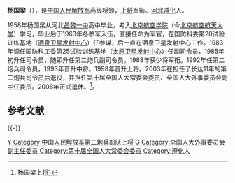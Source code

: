 {{模板:中国人民解放军将领
| name = 杨国梁
| image name = 
| width = 250px
| job = [[中国人民解放军|中国人民解放军]]第八任[[中国人民解放军第二炮兵部队|第二炮兵部队司令员]]
| job2 = 
| period = 1992年11月 - 2003年1月
| birthname = 
| other_names = 
| foreign_names =
| english_names =
| Sex = 男
| date of birth = 1938年3月
| place of birth = {{ROC}}[[河北|河北]][[遵化|遵化]]
| date of death =  
| place of death = 
| nationality = {{PRC}}
| residence = {{PRC}}[[北京|北京]]
| languages = 
| height = 
| weight = 
| party = {{CPC}}
| rank = [[上将|上将]]
| spouse = 
| relatives = 
| educate = 
*[[北京航空航天大学|原北京航空学院]]
*[[中国人民解放军国防大学|中国人民解放军国防大学]]
| past = 
| work =
| award = 
| rankrecord= 
*1988年被授予[[少将|少将]]军衔
*1993年晋升[[中将|中将]]军衔
*1998年晋升[[上将|上将]]军衔
}}

'''杨国梁'''（{{bd|1938年|3月||catIdx=Y杨}}），是[[中国人民解放军|中国人民解放军]]高级将领，[[上将|上将]]军衔。[[河北|河北]][[遵化|遵化]]人。

1958年杨国梁从河北[[昌黎一中|昌黎一中]]高中毕业，考入[[北京航空学院|北京航空学院]]（今[[北京航空航天大学|北京航空航天大学]]）学习，毕业后于1963年冬参军入伍，直接任命为军官，在国防科委第20试验训练基地（[[酒泉卫星发射中心|酒泉卫星发射中心]]）任参谋，后一直在酒泉卫星发射中心工作。1983年调任国防科工委第25试验训练基地（[[太原卫星发射中心|太原卫星发射中心]]）任副司令员，1985年初升任司令员，随即升任第二炮兵副司令员。1988年获少将军衔。1992年任第二炮兵司令员，1993年晋升中将。1998年晋升上将。2003年在担任了长达11年的第二炮兵司令员后退役，并担任第十届全国人大常委会委员、全国人大外事委员会副主任委员。2008年正式退休。<ref name="杨国梁">杨国梁上将[http://www.hnbc123.com/showtopic-54619-1.aspx]{{Dead link|date=2018年10月 |bot=InternetArchiveBot |fix-attempted=yes }}</ref>。

==参考文献==
{{Reflist}}

{{-}}
{{start box}}
{{s-mil}}
{{s-before|[[李旭阁|李旭阁]]}}
{{s-title|[[中国人民解放军|中国人民解放军]][[中国人民解放军火箭军|第二炮兵部队]][[司令员|司令员]]|1992年11月 - 2003年1月}}  
{{s-after|[[靖志远|靖志远]]}}
{{end box}}
{{中国人民解放军火箭军司令员}}
{{中国人民解放军上将/1998}}

[[Category:中国人民解放军人物|Y]]
[[Category:中国人民解放军第二炮兵部队上将|Category:中国人民解放军第二炮兵部队上将]]
[[Category:杨姓|G]]
[[Category:全国人大外事委员会副主任委员|Category:全国人大外事委员会副主任委员]]
[[Category:第十届全国人大常委会委员|Category:第十届全国人大常委会委员]]
[[Category:遵化人|Category:遵化人]]